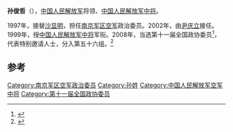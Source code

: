 '''孙俊哲'''（{{bd|1944年|||catIdx=}}），[[中国人民解放军|中国人民解放军]]将领、[[中国人民解放军中将|中国人民解放军中将]]。

1997年，接替[[沙显明|沙显明]]，担任[[南京军区空军|南京军区空军]]政治委员。2002年，由[[尹庆立|尹庆立]]接任。1999年，授[[中国人民解放军中将|中国人民解放军中将]]军衔。2008年，当选第十一届全国政协委员<ref>{{cite news|title=第十一届全国政协委员名单|url=http://www.indaa.com.cn/zt/2009qglh/zxzs/200903/t20090303_127573.html|accessdate=2013-04-09|newspaper=新华社北京1月25日电 中国人民政治协商会议第十一届全国委员会委员名单(共2237人，2008年1月25日政协第十届全国委员会常务委员会第二十次会议通过)|date=2008年1月25日|deadurl=yes|archiveurl=https://web.archive.org/web/20130928014403/http://www.indaa.com.cn/zt/2009qglh/zxzs/200903/t20090303_127573.html|archivedate=2013年9月28日}}</ref>，代表特别邀请人士，分入第五十六组。<ref>{{cite news|title=全国政协信息-孙俊哲|url=http://www.cppcc.gov.cn/CMS/wylibary/showJcwyxtInfoWylibary.action?tabJcwyxt.guid=11W0020660&wytype=wjwy|accessdate=2013-04-09|newspaper=全国政协委员会|archive-date=2019-08-15|archive-url=https://web.archive.org/web/20190815190658/http://www.cppcc.gov.cn/CMS/wylibary/showJcwyxtInfoWylibary.action?tabJcwyxt.guid=11W0020660&wytype=wjwy}}</ref>

== 参考 ==
{{reflist}}
{{start box}}
{{s-mil}}
{{succession box|[[沙显明|沙显明]]|[[尹庆立|尹庆立]]|[[中国人民解放军|中国人民解放军]][[南京军区空军|南京军区空军]]政治委员|1997年11月-2002年5月}}
{{end box}}
{{中国军事人物小作品}}
[[Category:南京军区空军政治委员|Category:南京军区空军政治委员]]
[[Category:孙姓|Category:孙姓]]
[[Category:中国人民解放军空军中将|Category:中国人民解放军空军中将]]
[[Category:第十一届全国政协委员|Category:第十一届全国政协委员]]